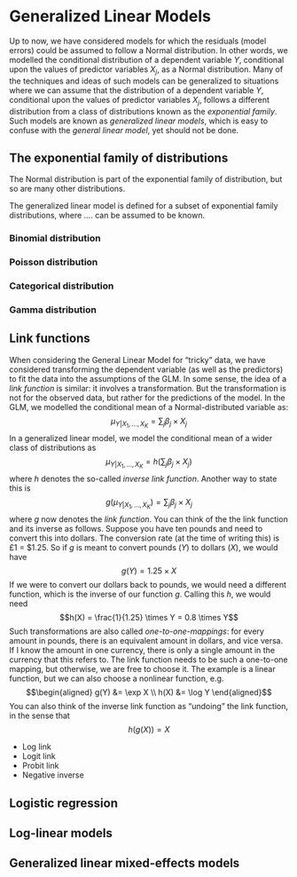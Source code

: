 # Generalized Linear Models

Up to now, we have considered models for which the residuals (model errors) could be assumed to follow a Normal distribution. In other words, we modelled the conditional distribution of a dependent variable $Y$, conditional upon the values of predictor variables $X_j$, as a Normal distribution. Many of the techniques and ideas of such models can be generalized to situations where we can assume that the distribution of a dependent variable $Y$, conditional upon the values of predictor variables $X_j$, follows a different distribution from a class of distributions known as the _exponential family_. Such models are known as _generalized linear models_, which is easy to confuse with the _general linear model_, yet should not be done. 

## The exponential family of distributions

The Normal distribution is part of the exponential family of distribution, but so are many other distributions.

The generalized linear model is defined for a subset of exponential family distributions, where .... can be assumed to be known. 

### Binomial distribution

### Poisson distribution

### Categorical distribution

### Gamma distribution

## Link functions

When considering the General Linear Model for "tricky" data, we have considered transforming the dependent variable (as well as the predictors) to fit the data into the assumptions of the GLM. In some sense, the idea of a _link function_ is similar: it involves a transformation. But the transformation is not for the observed data, but rather for the predictions of the model. In the GLM, we modelled the conditional mean of a Normal-distributed variable as:
$$\mu_{Y|X_1, \ldots, X_K} = \sum_j \beta_j \times X_j$$
In a generalized linear model, we model the conditional mean of a wider class of distributions as
$$\mu_{Y|X_1, \ldots, X_K} = h(\sum_j \beta_j \times X_j)$$
where $h$ denotes the so-called _inverse link function_. Another way to state this is  
$$g(\mu_{Y|X_1, \ldots, X_K}) = \sum_j \beta_j \times X_j$$
where $g$ now denotes the _link function_. You can think of the the link function and its inverse as follows. Suppose you have ten pounds and need to convert this into dollars. The conversion rate (at the time of writing this) is £1 = \$1.25. So if $g$ is meant to convert pounds ($Y$) to dollars ($X$), we would have 
$$g(Y) = 1.25 \times X$$
If we were to convert our dollars back to pounds, we would need a different function, which is the inverse of our function $g$. Calling this $h$, we would need
$$h(X) = \frac{1}{1.25} \times Y = 0.8 \times Y$$
Such transformations are also called _one-to-one-mappings_: for every amount in pounds, there is an equivalent amount in dollars, and vice versa. If I know the amount in one currency, there is only a single amount in the currency that this refers to. The link function needs to be such a one-to-one mapping, but otherwise, we are free to choose it. The example is a linear function, but we can also choose a nonlinear function, e.g.
$$\begin{aligned}
g(Y) &= \exp X \\
h(X) &= \log Y
\end{aligned}$$
You can also think of the inverse link function as "undoing" the link function, in the sense that
$$h(g(X)) = X$$

* Log link
* Logit link
* Probit link
* Negative inverse


## Logistic regression

## Log-linear models

## Generalized linear mixed-effects models

